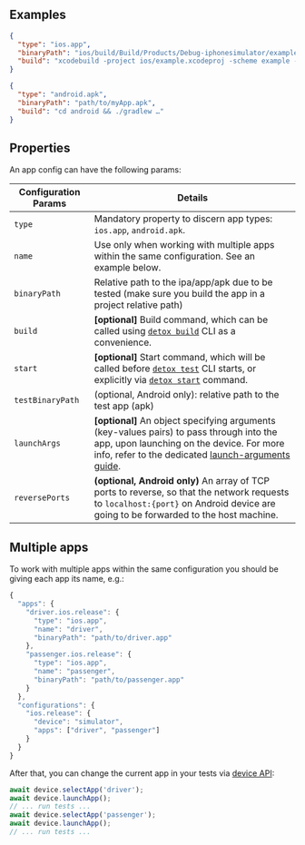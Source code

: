 

<Location sectionName="apps" propertyName="app" />

## Examples

<Tabs groupId="mobileOS">
  <TabItem value="ios.app" label="ios.app" default>

```json
{
  "type": "ios.app",
  "binaryPath": "ios/build/Build/Products/Debug-iphonesimulator/example.app",
  "build": "xcodebuild -project ios/example.xcodeproj -scheme example -configuration Debug -sdk iphonesimulator -derivedDataPath ios/build"
}
```

  </TabItem>
  <TabItem value="android.apk" label="android.apk">

```json
{
  "type": "android.apk",
  "binaryPath": "path/to/myApp.apk",
  "build": "cd android && ./gradlew …"
}
```

  </TabItem>
</Tabs>

## Properties

An app config can have the following params:

| Configuration Params | Details                                                                                                                                                                                                                                                                                     |
| -------------------- |---------------------------------------------------------------------------------------------------------------------------------------------------------------------------------------------------------------------------------------------------------------------------------------------|
| `type`               | Mandatory property to discern app types: `ios.app`, `android.apk`.                                                                                                                                                                                                                          |
| `name`               | Use only when working with multiple apps within the same configuration. See an example below.                                                                                                                                                                                               |
| `binaryPath`         | Relative path to the ipa/app/apk due to be tested (make sure you build the app in a project relative path)                                                                                                                                                                                  |
| `build`              | **\[optional]** Build command, which can be called using [`detox build`] CLI as a convenience.                                                                                                                                                                                              |
| `start`              | **\[optional]** Start command, which will be called before [`detox test`] CLI starts, or explicitly via [`detox start`] command.                                                                                                                                                            |
| `testBinaryPath`     | (optional, Android only): relative path to the test app (apk)                                                                                                                                                                                                                               |
| `launchArgs`         | **\[optional]** An object specifying arguments (key-values pairs) to pass through into the app, upon launching on the device. For more info, refer to the dedicated [launch-arguments guide](../guide/launch-args.md).                                                                      |
| `reversePorts`       | **(optional, Android only)** An array of TCP ports to reverse, so that the network requests to `localhost:{port}` on Android device are going to be forwarded to the host machine.                                                                                                          |

## Multiple apps

To work with multiple apps within the same configuration you should be giving each app its name, e.g.:

```js
{
  "apps": {
    "driver.ios.release": {
      "type": "ios.app",
      "name": "driver",
      "binaryPath": "path/to/driver.app"
    },
    "passenger.ios.release": {
      "type": "ios.app",
      "name": "passenger",
      "binaryPath": "path/to/passenger.app"
    }
  },
  "configurations": {
    "ios.release": {
      "device": "simulator",
      "apps": ["driver", "passenger"]
    }
  }
}
```

After that, you can change the current app in your tests via [device API](../api/device.md):

```js
await device.selectApp('driver');
await device.launchApp();
// ... run tests ...
await device.selectApp('passenger');
await device.launchApp();
// ... run tests ...
```

[`detox build`]: ../cli/build.md
[`detox start`]: ../cli/start.md
[`detox test`]: ../cli/test.md
